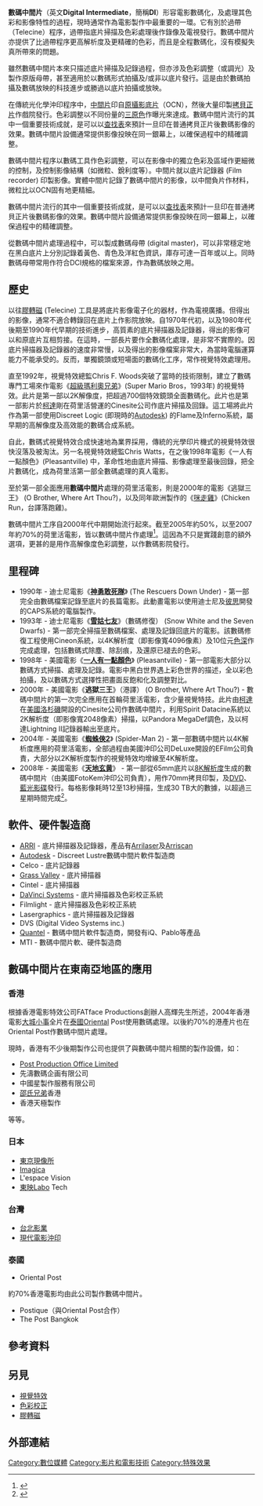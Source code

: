 '''數碼中間片'''（英文'''Digital Intermediate'''，簡稱'''DI'''）形容電影數碼化，及處理其色彩和影像特性的過程，現時通常作為電影製作中最重要的一環。它有別於過帶（Telecine）程序，過帶指底片掃描及色彩處理後作錄像及電視發行。數碼中間片亦提供了比過帶程序更高解析度及更精確的色彩，而且是全程數碼化，沒有模擬失真所帶來的問題。

雖然數碼中間片本來只描述底片掃描及記錄過程，但亦涉及色彩調整（或調光）及製作原版母帶，甚至適用於以數碼形式拍攝及/或非以底片發行。這是由於數碼拍攝及數碼放映的科技進步或勝過以底片拍攝或放映。

在傳統光化學沖印程序中，[[中間片|中間片]]印自[[原攝影底片|原攝影底片]]（OCN），然後大量印製[[拷貝正片|拷貝正片]]作戲院發行。色彩調整以不同份量的[[三原色|三原色]]作曝光來達成。數碼中間片流行的其中一個重要技術成就，是可以以[[查找表|查找表]]來預計一旦印在普通拷貝正片後數碼影像的效果。數碼中間片設備通常提供影像投映在同一銀幕上，以確保過程中的精確調整。

數碼中間片程序以數碼工具作色彩調整，可以在影像中的獨立色彩及區域作更細微的控制，及控制影像結構（如微粒、銳利度等）。中間片就以底片記錄器 (Film recorder) 印製影像。實體中間片記錄了數碼中間片的影像，以中間負片作材料，微粒比以OCN固有地更精細。

數碼中間片流行的其中一個重要技術成就，是可以以[[查找表|查找表]]來預計一旦印在普通拷貝正片後數碼影像的效果。數碼中間片設備通常提供影像投映在同一銀幕上，以確保過程中的精確調整。

從數碼中間片處理過程中，可以製成數碼母帶 (digital master)，可以非常穩定地在黑白底片上分別記錄着黃色、青色及洋紅色資訊，庫存可達一百年或以上。同時數碼母帶常用作符合DCI規格的檔案來源，作為數碼放映之用。

== 歷史 ==
以往[[膠轉磁|膠轉磁]] (Telecine) 工具是將底片影像電子化的器材，作為電視廣播。但得出的影像，通常不適合轉錄回在底片上作影院放映。自1970年代初，以及1980年代後期至1990年代早期的技術進步，高質素的底片掃描器及記錄器，得出的影像可以和原底片互相剪接。在這時，一部長片要作全數碼化處理，是非常不實際的。因底片掃描器及記錄器的速度非常慢，以及得出的影像檔案非常大，為當時電腦運算能力不能承受的。反而，單獨鏡頭或短場面的數碼化工序，常作視覺特效處理用。

直至1992年，視覺特效總監Chris F. Woods突破了當時的技術限制，建立了數碼專門工場來作電影《[[孖寶兄弟|超級瑪利奧兄弟]]》(Super Mario Bros，1993年) 的視覺特效。此片是第一部以2K解像度，把超過700個特效鏡頭全面數碼化。此片也是第一部影片於[[柯達|柯達]]剛在荷里活營運的Cinesite公司作底片掃描及回錄。這工場將此片作為第一部使用Discreet Logic (即現時的[[Autodesk|Autodesk]]) 的Flame及Inferno系統，屬早期的高解像度及高效能的數碼合成系統。

自此，數碼式視覺特效合成快速地為業界採用，傳統的光學印片機式的視覺特效很快沒落及被淘汰。另一名視覺特效總監Chris Watts，在之後1998年電影《一人有一點顏色》(Pleasantville) 中，革命性地由底片掃描、影像處理至最後回錄，把全片數碼化，成為荷里活第一部全數碼處理的真人電影。

至於第一部全面應用'''數碼中間片'''處理的荷里活電影，則是2000年的電影《逃獄三王》 (O Brother, Where Art Thou?)，以及同年歐洲製作的《[[小雞快跑|咪走雞]]》(Chicken Run，台譯落跑雞)。

數碼中間片工序自2000年代中期開始流行起來。截至2005年約50%，以至2007年約70%的荷里活電影，皆以數碼中間片作處理<ref>{{cite journal
  | last = Belton
  | first = John
  | authorlink = John Belton
  | title = Painting by the Numbers: The Digital Intermediate
  | journal = [[Film_Quarterly|Film Quarterly]]
  | volume = 61
  | issue = 3
  | pages = 58–65
  | date = Spring 2008
  | doi = 10.1525/fq.2008.61.3.58}}</ref>。這因為不只是實踐創意的額外選項，更甚的是用作高解像度色彩調整，以作數碼影院發行。

== 里程碑 ==
* 1990年 - 迪士尼電影《'''[[救難小英雄澳洲歷險記|神勇敢死隊]]'''》 (The Rescuers Down Under) - 第一部完全由數碼檔案記錄至底片的長篇電影。此動畫電影以使用迪士尼及[[彼思|彼思]]開發的CAPS系統的電腦製作。
* 1993年 - 迪士尼電影《'''[[雪姑七友|雪姑七友]]'''》（數碼修復） (Snow White and the Seven Dwarfs) - 第一部完全掃描至數碼檔案、處理及記錄回底片的電影。該數碼修復工程使用Cineon系統，以4K解析度（即影像寬4096像素）及10位元[[色深|色深]]作完成處理，包括數碼式除塵、除刮痕，及還原已褪去的色彩。
* 1998年 - 美國電影《'''[[一人有一點顏色_(電影)|一人有一點顏色]]'''》 (Pleasantville) - 第一部電影大部分以數碼方式掃描、處理及記錄。電影中黑白世界遇上彩色世界的描述，全以彩色拍攝，及以數碼方式選擇性把畫面反飽和化及調整對比。
* 2000年 - 美國電影《'''逃獄三王'''》（港譯） (O Brother, Where Art Thou?) - 數碼中間片的第一次完全應用在首輪荷里活電影，含少量視覺特技。此片由[[柯達|柯達]]在[[美國|美國]][[洛杉磯|洛杉磯]]開設的Cinesite公司作數碼中間片，利用Spirit Datacine系統以2K解析度（即影像寬2048像素）掃描，以Pandora MegaDef調色，及以柯達Lightning II記錄器輸出至底片。
* 2004年 - 美國電影《'''[[蜘蛛俠2|蜘蛛俠2]]'''》 (Spider-Man 2) - 第一部數碼中間片以4K解析度應用的荷里活電影，全部過程由美國沖印公司DeLuxe開設的EFilm公司負責，大部分以2K解析度製作的視覺特效均增線至4K解析度。
* 2008年 - 美國電影《'''[[天地玄黄|天地玄黄]]'''》 - 第一部從65mm底片以[[8K解析度|8K解析度]]生成的數碼中間片（由美國FotoKem沖印公司負責），用作70mm拷貝印製，及[[DVD|DVD]]、[[藍光影碟|藍光影碟]]發行。每格影像耗時12至13秒掃描，生成30 TB大的數據，以超過三星期時間完成<ref>{{cite video|people = Andrew Oran
|title = Baraka: "Restoration" feature documentary
|medium = DVD/Bluray
|publisher = Magidson Films, Inc
|date = 2008
}}</ref>。

== 軟件、硬件製造商 ==
* [[ARRI|ARRI]] - 底片掃描器及記錄器，產品有[[Arrilaser|Arrilaser]]及[[Arriscan|Arriscan]]
* [[Autodesk|Autodesk]] - Discreet Lustre數碼中間片軟件製造商
* Celco - 底片記錄器
* [[草谷_(公司)|Grass Valley]] - 底片掃描器
* Cintel - 底片掃描器
* [[Blackmagic_Design|DaVinci Systems]] - 底片掃描器及色彩校正系統
* Filmlight - 底片掃描器及色彩校正系統
* Lasergraphics - 底片掃描器及記錄器
* DVS (Digital Video Systems inc.)
* [[Quantel|Quantel]] - 數碼中間片軟件製造商，開發有iQ、Pablo等產品
* MTI - 數碼中間片軟、硬件製造商

== 數碼中間片在東南亞地區的應用 ==
=== 香港 ===
根據香港電影特效公司FATface Productions創辦人高輝先生所述，2004年香港電影[[大城小事_(電影)|大城小事]]全片在[[泰國|泰國]]Oriental Post使用數碼處理。以後約70%的港產片也在Oriental Post作數碼中間片處理。

現時，香港有不少後期製作公司也提供了與數碼中間片相關的製作設備，如：
* [[Post_Production_Office|Post Production Office Limited]]
* 先濤數碼企画有限公司
* 中國星製作服務有限公司
* [[邵氏兄弟|邵氏兄弟]]香港
* 香港天極製作
等等。

=== 日本 ===
* [[東京現像所|東京現像所]]
* [[Imagica|Imagica]]
* L'espace Vision
* [[東映|東映]]Labo Tech

=== 台灣 ===
* [[台北影業|台北影業]]
*[http://www.modern-cinema.com/index.php?lang=tw 現代電影沖印] {{Wayback|url=http://www.modern-cinema.com/index.php?lang=tw |date=20210320054530 }}

=== 泰國 ===
* Oriental Post
約70%香港電影均由此公司製作數碼中間片。
* Postique（與Oriental Post合作）
* The Post Bangkok

== 參考資料 ==
{{reflist}}

== 另見 ==
* [[視覺特效|視覺特效]]
* [[色彩校正|色彩校正]]
* [[膠轉磁|膠轉磁]]

== 外部連結 ==

[[Category:數位媒體|Category:數位媒體]]
[[Category:影片和電影技術|Category:影片和電影技術]]
[[Category:特殊效果|Category:特殊效果]]